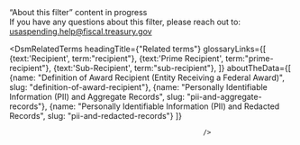 
<div className="collapsible-sidebar--dsm-wrapper--text-header">“About this filter” content in progress</div>
<div className="collapsible-sidebar--dsm-wrapper--text-section"> 
    If you have any questions about this filter, please reach out to:
    <a href="mailto:usaspending.help@fiscal.treasury.gov?subject=About%20this%20Filter">
        usaspending.help@fiscal.treasury.gov
    </a>
</div>

<DsmRelatedTerms headingTitle={"Related terms"} glossaryLinks={[
                                                    {text:'Recipient', term:"recipient"},
                                                    {text:'Prime Recipient', term:"prime-recipient"},
                                                    {text:'Sub-Recipient', term:"sub-recipient"},
                                                    ]} 
                                                aboutTheData={[
                                                    {name: "Definition of Award Recipient (Entity Receiving a Federal Award)", slug: "definition-of-award-recipient"},
                                                    {name: "Personally Identifiable Information (PII) and Aggregate Records", slug: "pii-and-aggregate-records"},
                                                    {name: "Personally Identifiable Information (PII) and Redacted Records", slug: "pii-and-redacted-records"}
                                                ]}
                                                    
                                                    />